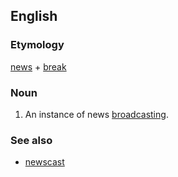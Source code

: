 ==English==

===Etymology===
[[news]] + [[break]]

===Noun===
{{wikipedia}}
{{en-noun}}
# An instance of news [[broadcasting]].

===See also===
* [[newscast]]